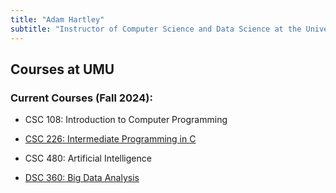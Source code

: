 ```yaml
---
title: "Adam Hartley"
subtitle: "Instructor of Computer Science and Data Science at the University of Mount Union"
---
```


## Courses at UMU

### Current Courses (Fall 2024):

-   CSC 108: Introduction to Computer Programming

-   [CSC 226: Intermediate Programming in C](CSC_226/CSC_226.qmd)

-   CSC 480: Artificial Intelligence

-   [DSC 360: Big Data Analysis](DSC_360/DSC_360.qmd)
